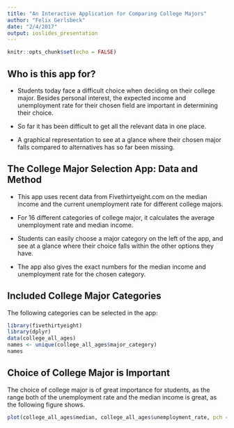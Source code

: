 ```yaml
---
title: "An Interactive Application for Comparing College Majors"
author: "Felix Gerlsbeck"
date: "2/4/2017"
output: ioslides_presentation
---
```


```r
knitr::opts_chunk$set(echo = FALSE)
```

## Who is this app for?

- Students today face a difficult choice when deciding on their college major. Besides personal interest, the expected income and unemployment rate for their chosen field are important in determining their choice.

- So far it has been difficult to get all the relevant data in one place.

- A graphical representation to see at a glance where their chosen major falls compared to alternatives has so far been missing.

## The College Major Selection App: Data and Method

- This app uses recent data from Fivethirtyeight.com on the median income and the current unemployment rate for different college majors.

- For 16 different categories of college major, it calculates the average unemployment rate and median income.

- Students can easily choose a major category on the left of the app, and see at a glance where their choice falls within the other options they have.

- The app also gives the exact numbers for the median income and unemployment rate for the chosen category.

## Included College Major Categories
The following categories can be selected in the app:
```r
library(fivethirtyeight)
library(dplyr)
data(college_all_ages)
names <- unique(college_all_ages$major_category)
names
```

## Choice of College Major is Important
The choice of college major is of great importance for students, as the range both of the unemployment rate and the median income is great, as the following figure shows.
```r
plot(college_all_ages$median, college_all_ages$unemployment_rate, pch = 16, xlab="Median income of college major", ylab="Unemployment rate of college major")
```

